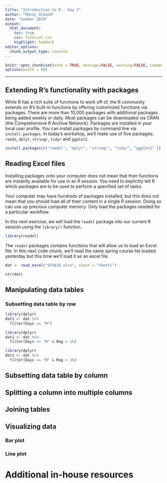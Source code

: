 ---
title: "Introduction to R - Day 2"
author: "Manny Gimond"
date: "Summer 2019"
output: 
  html_document:
    toc: true
    css: Tutorial.css
    highlight: haddock
editor_options: 
  chunk_output_type: console
---

```{r setup, include=FALSE}
knitr::opts_chunk$set(echo = TRUE, message=FALSE, warning=FALSE, comment=NA)
options(width = 80)
```

<hr>

## Extending R's functionality with packages

While R has a rich suite of functions to work off of, the R community extends on R’s built-in functions by offering customized functions via packages. There are more than 10,000 packages with additional packages being added weekly or daily. Most packages can be downloaded via CRAN (the Comprehensive R Archive Network).
Packages are installed in your local user profile. You can install packages by command line via `install.packages`. In today's workshop, we'll make use of five packages: `readx`, `dplyr`, `stringr`, `tidyr` and `ggplot2`.

```{r eval=FALSE}
install.packages(c("readxl", "dplyr", "stringr", "tidyr", "ggplot2" ))
```

## Reading Excel files

Installing packages onto your computer does not mean that their functions are instantly available for use in an R session. You need to explicitly tell R which packages are to be used to perform a specified set of tasks.

Your computer may have hundreds of packages installed, but this does not mean that you should load all of their content in a single R session. Doing so can use up precious computer memory. Only load the packages needed for a particular workflow.

In this next exercise, we will load the `readxl` package into our current R session using the `library()` function.

```{r}
library(readxl)
```

The `readxl` packages contains functions that will allow us to load an Excel file. In this next code chunk, we'll read the same spring course list loaded yesterday but this time we'll load it as an excel file.

```{r}
dat <- read_excel("SP1819.xlsx", sheet = "sheet1")
```

```{r}
str(dat)
```

## Manipulating data tables

### Subsetting data table by row

```{r}
library(dplyr)
dat1 <- dat %>% 
  filter(Days == "M")
```


```{r}
library(dplyr)
dat1 <- dat %>% 
  filter(Days == "M" & Reg > 16)
```

```{r}
library(dplyr)
dat1 <- dat %>% 
  filter(Days == "M" & Reg > 16)
```

## Subsetting data table by column

## Splitting a column into multiple columns

## Joining tables

## Visualizing data

### Bar plot

### Line plot

# Additional in-house resources



